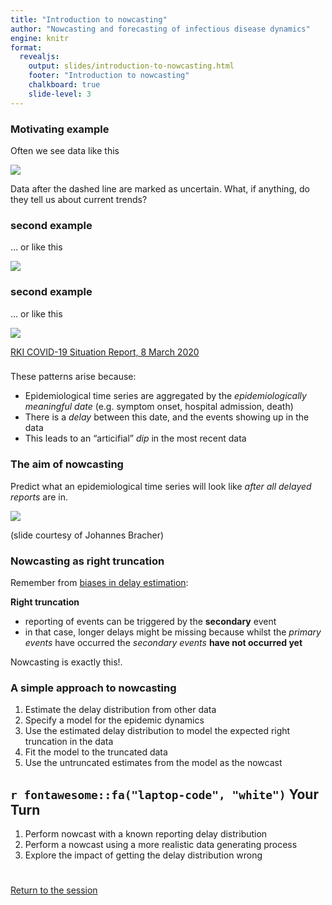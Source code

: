 ```yaml
---
title: "Introduction to nowcasting"
author: "Nowcasting and forecasting of infectious disease dynamics"
engine: knitr
format:
  revealjs:
    output: slides/introduction-to-nowcasting.html
    footer: "Introduction to nowcasting"
    chalkboard: true
    slide-level: 3
---
```


### Motivating example {.smaller}

Often we see data like this

![](figures/monkeypox_delayed.png)

Data after the dashed line are marked as uncertain. What, if anything, do they tell us about current trends?

### second example {.smaller}

... or like this

![](figures/germany_historical.png)

### second example {.smaller}

... or like this

![](figures/germany_early.png)

[RKI COVID-19 Situation Report, 8 March 2020](https://www.rki.de/DE/Content/InfAZ/N/Neuartiges_Coronavirus/Situationsberichte/2020-03-08-en.pdf?__blob=publicationFile)

### 

These patterns arise because:

- Epidemiological time series are aggregated by the *epidemiologically meaningful date*
  (e.g. symptom onset, hospital admission, death)
- There is a *delay* between this date, and the events showing up in the data
- This leads to an "articifial" *dip* in the most recent data

### The aim of nowcasting

Predict what an epidemiological time series will look like *after all delayed reports* are in.

![](figures/nowcasting.png)

(slide courtesy of Johannes Bracher)

### Nowcasting as right truncation

Remember from [biases in delay estimation](../biases-in-delay-distributions):

**Right truncation**

- reporting of events can be triggered by the **secondary** event
- in that case, longer delays might be missing because whilst the *primary events* have occurred the *secondary events* **have not occurred yet**

Nowcasting is exactly this!.

### A simple approach to nowcasting

1. Estimate the delay distribution from other data
2. Specify a model for the epidemic dynamics
3. Use the estimated delay distribution to model the expected right truncation in the data
4. Fit the model to the truncated data
5. Use the untruncated estimates from the model as the nowcast

## `r fontawesome::fa("laptop-code", "white")` Your Turn {background-color="#447099" transition="fade-in"}

1. Perform nowcast with a known reporting delay distribution
2. Perform a nowcast using a more realistic data generating process
3. Explore the impact of getting the delay distribution wrong

#

[Return to the session](../nowcasting)

